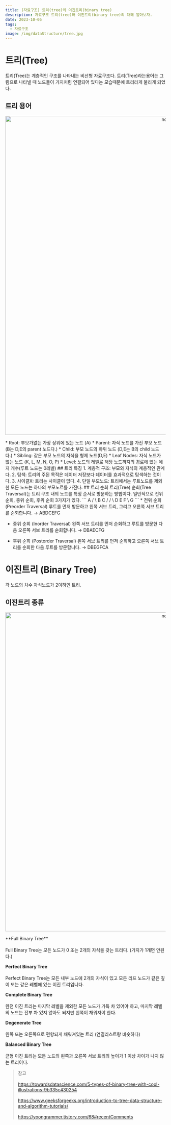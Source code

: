 ```yaml
---
title: (자료구조) 트리(tree)와 이진트리(binary tree)
description: 자료구조 트리(tree)와 이진트리(binary tree)의 대해 알아보자.
date: 2023-10-05
tags:
  - 자료구조
image: /img/dataStructure/tree.jpg
---
```


# 트리(Tree)
트리(Tree)는 계층적인 구조를 나타내는 비선형 자료구조다. 트리(Tree)라는용어는 그림으로 나타낼 때 노드들이 가지처럼 연결되어 있다는 모습때문에 트리라게 불리게 되었다.

## 트리 용어
<p align="center">
  <img src="/img/dataStructure/tree.jpg" alt="node" width="1000" />
</p>
* Root: 부모가없는 가장 상위에 있는 노드 (A)
* Parent: 자식 노드를 가진 부모 노드 (B는 D,E의 parent 노드다.)
* Child: 부모 노드의 하위 노드 (D,E는 B의 child 노드다.)
* Sibling: 같은 부모 노드의 자식을 형제 노드(D,E)
* Leaf Nodes:  자식 노드가 없는 노드 (K, L, M, N, O, P)
* Level: 노드의 레벨로 해당 노드까지의 경로에 있는 에지 개수(루트 노드는 0레벨)
## 트리 특징
1. 계층적 구조: 부모와 자식의 계층적인 관계다.
2. 탐색: 트리의 주된 목적은 데이터 저장보다 데이터를 효과적으로 탐색하는 것이다.
3. 사이클X: 트리는 사이클이 없다.
4. 단일 부모노드: 트리에서는 루트노드를 제외한 모든 노드는 하나의 부모노르를 가진다.
## 트리 순회
트리(Tree) 순회(Tree Traversal)는 트리 구조 내의 노드를 특정 순서로 방문하는 방법이다.
일반적으로 전위 순회, 중위 순회, 후위 순회 3가지가 있다.
```
    A
   / \
  B   C
 /   / \
D   E   F
         \
          G
```
* 전위 순회 (Preorder Traversal)
루트를 먼저 방문하고 왼쪽 서브 트리, 그리고 오른쪽 서브 트리를 순회합니다.
→ ABDCEFG

* 중위 순회 (Inorder Traversal)
왼쪽 서브 트리를 먼저 순회하고 루트를 방문한 다음 오른쪽 서브 트리를 순회합니다.
→ DBAECFG

* 후위 순회 (Postorder Traversal)
왼쪽 서브 트리를 먼저 순회하고 오른쪽 서브 트리를 순회한 다음 루트를 방문합니다.
→ DBEGFCA

# 이진트리 (Binary Tree)
각 노드의 차수 자식노드가 2이하인 트리.
## 이진트리 종류
<p align="center">
  <img src="/img/dataStructure/binarytree.jpg" alt="node" width="1000" />
</p>
**Full Binary Tree**  <br></br>
Full Binary Tree는 모든 노드가 0 또는 2개의 자식을 갖는 트리다. (가지가 1개면 안된다.)

**Perfect Binary Tree**  <br></br>
Perfect Binary Tree는 모든 내부 노드에 2개의 자식이 있고 모든 리프 노드가 같은 깊이 또는 같은 레벨에 있는 이진 트리입니다.

**Complete Binary Tree**  <br></br>
완전 이진 트리는 마지막 레벨을 제외한 모든 노드가 가득 차 있어야 하고, 마지막 레벨의 노드는 전부 차 있지 않아도 되지만 왼쪽이 채워져야 한다.

**Degenerate Tree**  <br></br>
왼쪽 또는 오른쪽으로 편향되게 채워져있는 트리 (연결리스트랑 비슷하다)

**Balanced Binary Tree**  <br></br>
균형 이진 트리는 모든 노드의 왼쪽과 오른쪽 서브 트리의 높이가 1 이상 차이가 나지 않는 트리이다.

> 참고<br></br> 
> https://towardsdatascience.com/5-types-of-binary-tree-with-cool-illustrations-9b335c430254<br></br> 
> https://www.geeksforgeeks.org/introduction-to-tree-data-structure-and-algorithm-tutorials/<br></br> 
> https://yoongrammer.tistory.com/68#recentComments